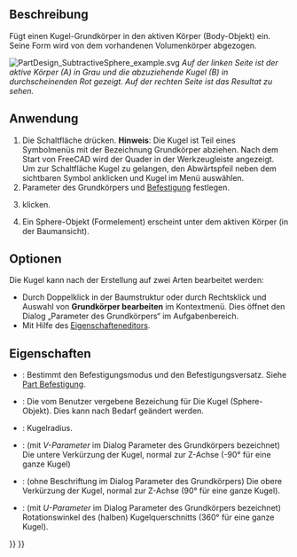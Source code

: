 <languages/>

{{Docnav/de
|[[PartDesign_SubtractiveCylinder/de|ZylinderAbziehen]]
|[[PartDesign_SubtractiveCone/de|KegelAbziehen]]
|[[PartDesign_Workbench/de|PartDesign]]
|IconL=PartDesign_SubtractiveCylinder.svg
|IconR=PartDesign_SubtractiveCone.svg
|IconC=Workbench_PartDesign.svg
}}

{{GuiCommand/de
|Name=PartDesign SubtractiveSphere
|Name/de=PartDesign KugelAbziehen
|MenuLocation=Part Design → Grundkörper abziehen → Kugel
|Workbenches=[[PartDesign_Workbench/de|PartDesign]]
|Version=0.17
|SeeAlso=[[PartDesign_CompPrimitiveSubtractive/de|PartDesign AuswahlGrundkörperAbziehen]], [[PartDesign_AdditiveSphere/de|PartDesign KugelHinzufügen]]
}}

<span id="Description"></span>
==Beschreibung==

Fügt einen Kugel-Grundkörper in den aktiven Körper (Body-Objekt) ein. Seine Form wird von dem vorhandenen Volumenkörper abgezogen.

[[File:PartDesign_SubtractiveSphere_example.svg|none]]
''Auf der linken Seite ist der aktive Körper (A) in Grau und die abzuziehende Kugel (B) in durchscheinenden Rot gezeigt. Auf der rechten Seite ist das Resultat zu sehen.''

<span id="Usage"></span>
==Anwendung==

# Die Schaltfläche {{Button|[[Image:PartDesign SubtractiveSphere.svg|24px]] '''Kugel'''}} drücken. '''Hinweis''': Die Kugel ist Teil eines Symbolmenüs mit der Bezeichnung Grundkörper abziehen. Nach dem Start von FreeCAD wird der Quader in der Werkzeugleiste angezeigt. Um zur Schaltfläche Kugel zu gelangen, den Abwärtspfeil neben dem sichtbaren Symbol anklicken und Kugel im Menü auswählen.
# Parameter des Grundkörpers und [[Part_EditAttachment/de|Befestigung]] festlegen.
# {{Button|OK}} klicken.
# Ein Sphere-Objekt (Formelement) erscheint unter dem aktiven Körper (in der Baumansicht).

<span id="Options"></span>
==Optionen==

Die Kugel kann nach der Erstellung auf zwei Arten bearbeitet werden:
* Durch Doppelklick in der Baumstruktur oder durch Rechtsklick und Auswahl von '''Grundkörper bearbeiten''' im Kontextmenü. Dies öffnet den Dialog „Parameter des Grundkörpers“ im Aufgabenbereich.
* Mit Hilfe des [[Property_editor/de|Eigenschafteneditors]].

<span id="Properties"></span>
==Eigenschaften==

* {{PropertyData/de|Attachment}}: Bestimmt den Befestigungsmodus und den Befestigungsversatz. Siehe [[Part_EditAttachment/de|Part Befestigung]].
* {{PropertyData/de|Label}}: Die vom Benutzer vergebene Bezeichung für Die Kugel (Sphere-Objekt). Dies kann nach Bedarf geändert werden.
* {{PropertyData/de|Radius}}: Kugelradius.
* {{PropertyData/de|Angle1}}: (mit ''V-Parameter'' im Dialog Parameter des Grundkörpers bezeichnet) Die untere Verkürzung der Kugel, normal zur Z-Achse (-90° für eine ganze Kugel)
* {{PropertyData/de|Angle2}}: (ohne Beschriftung im Dialog Parameter des Grundkörpers) Die obere Verkürzung der Kugel, normal zur Z-Achse (90° für eine ganze Kugel).
* {{PropertyData/de|Angle3}}: (mit ''U-Parameter'' im Dialog Parameter des Grundkörpers bezeichnet) Rotationswinkel des (halben) Kugelquerschnitts (360° für eine ganze Kugel).


{{Docnav/de
|[[PartDesign_SubtractiveCylinder/de|ZylinderAbziehen]]
|[[PartDesign_SubtractiveCone/de|KegelAbziehen]]
|[[PartDesign_Workbench/de|PartDesign]]
|IconL=PartDesign_SubtractiveCylinder.svg
|IconR=PartDesign_SubtractiveCone.svg
|IconC=Workbench_PartDesign.svg
}}


{{PartDesign_Tools_navi{{#translation:}}}}
{{Userdocnavi{{#translation:}}}}